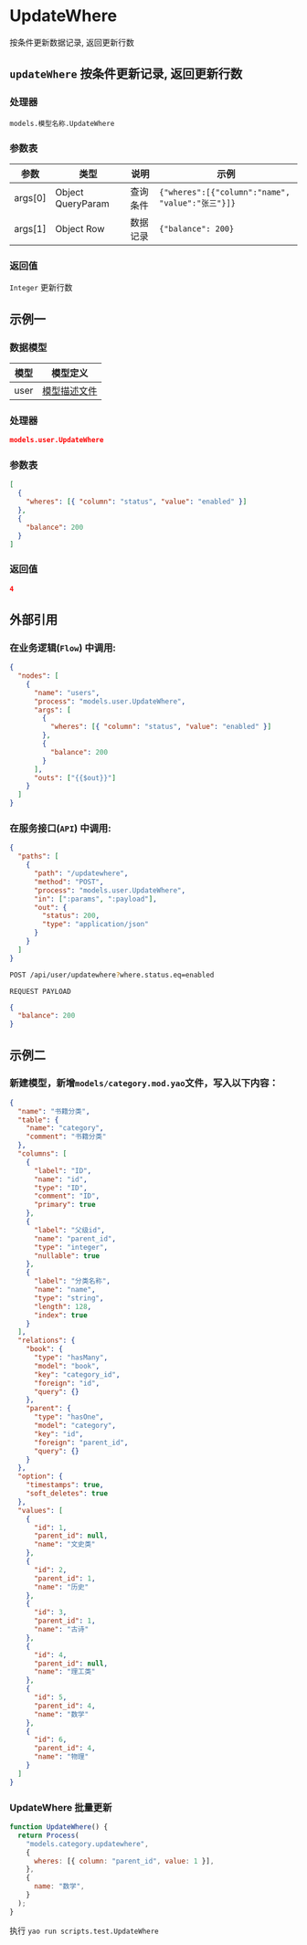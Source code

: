 # UpdateWhere

按条件更新数据记录, 返回更新行数

## `updateWhere` 按条件更新记录, 返回更新行数

### 处理器

`models.模型名称.UpdateWhere`

### 参数表

| 参数    | 类型              | 说明     | 示例                                             |
| ------- | ----------------- | -------- | ------------------------------------------------ |
| args[0] | Object QueryParam | 查询条件 | `{"wheres":[{"column":"name", "value":"张三"}]}` |
| args[1] | Object Row        | 数据记录 | `{"balance": 200}`                               |

### 返回值

`Integer` 更新行数

## 示例一

### 数据模型

| 模型 | 模型定义                         |
| ---- | -------------------------------- |
| user | [模型描述文件](../examples/user) |

### 处理器

```json
models.user.UpdateWhere
```

### 参数表

```json
[
  {
    "wheres": [{ "column": "status", "value": "enabled" }]
  },
  {
    "balance": 200
  }
]
```

### 返回值

```json
4
```

## 外部引用

### 在业务逻辑(`Flow`) 中调用:

```json
{
  "nodes": [
    {
      "name": "users",
      "process": "models.user.UpdateWhere",
      "args": [
        {
          "wheres": [{ "column": "status", "value": "enabled" }]
        },
        {
          "balance": 200
        }
      ],
      "outs": ["{{$out}}"]
    }
  ]
}
```

### 在服务接口(`API`) 中调用:

```json
{
  "paths": [
    {
      "path": "/updatewhere",
      "method": "POST",
      "process": "models.user.UpdateWhere",
      "in": [":params", ":payload"],
      "out": {
        "status": 200,
        "type": "application/json"
      }
    }
  ]
}
```

```bash
POST /api/user/updatewhere?where.status.eq=enabled
```

`REQUEST PAYLOAD`

```json
{
  "balance": 200
}
```

## 示例二

### 新建模型，新增`models/category.mod.yao`文件，写入以下内容：

```json
{
  "name": "书籍分类",
  "table": {
    "name": "category",
    "comment": "书籍分类"
  },
  "columns": [
    {
      "label": "ID",
      "name": "id",
      "type": "ID",
      "comment": "ID",
      "primary": true
    },
    {
      "label": "父级id",
      "name": "parent_id",
      "type": "integer",
      "nullable": true
    },
    {
      "label": "分类名称",
      "name": "name",
      "type": "string",
      "length": 128,
      "index": true
    }
  ],
  "relations": {
    "book": {
      "type": "hasMany",
      "model": "book",
      "key": "category_id",
      "foreign": "id",
      "query": {}
    },
    "parent": {
      "type": "hasOne",
      "model": "category",
      "key": "id",
      "foreign": "parent_id",
      "query": {}
    }
  },
  "option": {
    "timestamps": true,
    "soft_deletes": true
  },
  "values": [
    {
      "id": 1,
      "parent_id": null,
      "name": "文史类"
    },
    {
      "id": 2,
      "parent_id": 1,
      "name": "历史"
    },
    {
      "id": 3,
      "parent_id": 1,
      "name": "古诗"
    },
    {
      "id": 4,
      "parent_id": null,
      "name": "理工类"
    },
    {
      "id": 5,
      "parent_id": 4,
      "name": "数学"
    },
    {
      "id": 6,
      "parent_id": 4,
      "name": "物理"
    }
  ]
}
```

### UpdateWhere 批量更新

```javascript
function UpdateWhere() {
  return Process(
    "models.category.updatewhere",
    {
      wheres: [{ column: "parent_id", value: 1 }],
    },
    {
      name: "数学",
    }
  );
}
```

执行 `yao run scripts.test.UpdateWhere`
